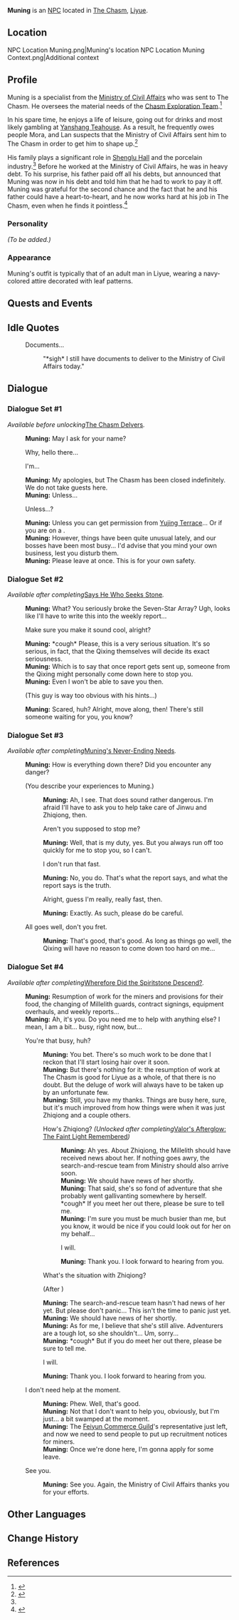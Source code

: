 {{Meta
<!-- Remove this template after adding the missing info -->
|missing_NPC_profile  = yes
}}
{{Character Infobox
|type             = NPC
|image            = NPC Muning.png
|region           = Liyue
|affiliation      = Ministry of Civil Affairs
|affiliation2     = Shenglu Hall
|title            = Specialist, Ministry of Civil Affairs
}}
'''Muning''' is an [[NPC]] located in [[The Chasm]], [[Liyue]].

==Location==
<gallery>
NPC Location Muning.png|Muning's location
NPC Location Muning Context.png|Additional context
</gallery>

==Profile==
Muning is a specialist from the [[Ministry of Civil Affairs]] who was sent to The Chasm. He oversees the material needs of the [[Chasm Exploration Team]].<ref>{{Ref/Quest|Wherefore Did the Spiritstone Descend?}}</ref>

In his spare time, he enjoys a life of leisure, going out for drinks and most likely gambling at [[Yanshang Teahouse]]. As a result, he frequently owes people Mora, and Lan suspects that the Ministry of Civil Affairs sent him to The Chasm in order to get him to shape up.<ref name="TCC">{{Ref/Quest|The Chasm Charters}}</ref>

His family plays a significant role in [[Shenglu Hall]] and the porcelain industry.<ref name="TCC" /> Before he worked at the Ministry of Civil Affairs, he was in heavy debt. To his surprise, his father paid off all his debts, but announced that Muning was now in his debt and told him that he had to work to pay it off. Muning was grateful for the second chance and the fact that he and his father could have a heart-to-heart, and he now works hard at his job in The Chasm, even when he finds it pointless.<ref>{{Ref/HEO|Muning's Never-Ending Needs}}</ref>

===Personality===
''(To be added.)''

===Appearance===
Muning's outfit is typically that of an adult man in Liyue, wearing a navy-colored attire decorated with leaf patterns.

==Quests and Events==
{{Quests and Events}}

==Idle Quotes==
{{Dialogue start}}
: {{DIcon|Idle}} Documents...
:: {{A|VO Muning 01.ogg}} "*sigh* I still have documents to deliver to the Ministry of Civil Affairs today."
{{Dialogue end}}

==Dialogue==
===Dialogue Set #1===
''Available before unlocking ''[[The Chasm Delvers]]''.''
{{Dialogue start}}
:'''Muning:''' May I ask for your name?
:{{DIcon}} Why, hello there...
:{{DIcon}} I'm...
:'''Muning:''' My apologies, but The Chasm has been closed indefinitely. We do not take guests here.
:'''Muning:''' Unless...
:{{DIcon}} Unless...?
:'''Muning:''' Unless you can get permission from [[Yujing Terrace]]... Or if you are on a {{color|buzzword|special commission}}.
:'''Muning:''' However, things have been quite unusual lately, and our bosses have been most busy... I'd advise that you mind your own business, lest you disturb them.
:'''Muning:''' Please leave at once. This is for your own safety.
{{Dialogue end}}

===Dialogue Set #2===
''Available after completing ''[[Says He Who Seeks Stone]]''.''
{{Dialogue start}}
:'''Muning:''' What? You seriously broke the Seven-Star Array? Ugh, looks like I'll have to write this into the weekly report...
:{{DIcon}} Make sure you make it sound cool, alright?
:'''Muning:''' *cough* Please, this is a very serious situation. It's so serious, in fact, that the Qixing themselves will decide its exact seriousness.
:'''Muning:''' Which is to say that once report gets sent up, someone from the Qixing might personally come down here to stop you.
:'''Muning:''' Even I won't be able to save you then.
:{{DIcon}} (This guy is way too obvious with his hints...)
:'''Muning:''' Scared, huh? Alright, move along, then! There's still someone waiting for you, you know?
{{Dialogue end}}

===Dialogue Set #3===
''Available after completing ''[[Muning's Never-Ending Needs]]''.''
{{Dialogue start}}
:'''Muning:''' How is everything down there? Did you encounter any danger?
:{{DIcon}} (You describe your experiences to Muning.)
::'''Muning:''' Ah, I see. That does sound rather dangerous. I'm afraid I'll have to ask you to help take care of Jinwu and Zhiqiong, then.
::{{DIcon}} Aren't you supposed to stop me?
::'''Muning:''' Well, that is my duty, yes. But you always run off too quickly for me to stop you, so I can't.
::{{DIcon}} I don't run that fast.
::'''Muning:''' No, you do. That's what the report says, and what the report says is the truth.
::{{DIcon}} Alright, guess I'm really, really fast, then.
::'''Muning:''' Exactly. As such, please do be careful.
:{{DIcon}} All goes well, don't you fret.
::'''Muning:''' That's good, that's good. As long as things go well, the Qixing will have no reason to come down too hard on me...
{{Dialogue end}}

===Dialogue Set #4===
''Available after completing ''[[Wherefore Did the Spiritstone Descend?]]''.''{{verify}}
{{Dialogue start}}
:'''Muning:''' Resumption of work for the miners and provisions for their food, the changing of Millelith guards, contract signings, equipment overhauls, and weekly reports...
:'''Muning:''' Ah, it's you. Do you need me to help with anything else? I mean, I am a bit... busy, right now, but...
:{{DIcon}} You're that busy, huh?
::'''Muning:''' You bet. There's so much work to be done that I reckon that I'll start losing hair over it soon.
::'''Muning:''' But there's nothing for it: the resumption of work at The Chasm is good for Liyue as a whole, of that there is no doubt. But the deluge of work will always have to be taken up by an unfortunate few.
::'''Muning:''' Still, you have my thanks. Things are busy here, sure, but it's much improved from how things were when it was just Zhiqiong and a couple others.
::{{DIcon}} How's Zhiqiong? ''(Unlocked after completing ''[[Valor's Afterglow: The Faint Light Remembered]]'')''
:::'''Muning:''' Ah yes. About Zhiqiong, the Millelith should have received news about her. If nothing goes awry, the search-and-rescue team from Ministry should also arrive soon.
:::'''Muning:''' We should have news of her shortly.
:::'''Muning:''' That said, she's so fond of adventure that she probably went gallivanting somewhere by herself. *cough* If you meet her out there, please be sure to tell me.
:::'''Muning:''' I'm sure you must be much busier than me, but you know, it would be nice if you could look out for her on my behalf...
:::{{DIcon}} I will.
:::'''Muning:''' Thank you. I look forward to hearing from you.
::{{DIcon}} What's the situation with Zhiqiong?
::;(After {{Verify}})
<!-- Probably a while after Valor's Afterglow: The Faint Light Remembered -->
:::'''Muning:''' The search-and-rescue team hasn't had news of her yet. But please don't panic... This isn't the time to panic just yet.
:::'''Muning:''' We should have news of her shortly.
:::'''Muning:''' As for me, I believe that she's still alive. Adventurers are a tough lot, so she shouldn't... Um, sorry...
:::'''Muning:''' *cough* But if you do meet her out there, please be sure to tell me.
:::{{DIcon}} I will.
:::'''Muning:''' Thank you. I look forward to hearing from you.
:{{DIcon}} I don't need help at the moment.
::'''Muning:''' Phew. Well, that's good.
::'''Muning:''' Not that I don't want to help you, obviously, but I'm just... a bit swamped at the moment.
::'''Muning:''' The [[Feiyun Commerce Guild]]'s representative just left, and now we need to send people to put up recruitment notices for miners.
::'''Muning:''' Once we're done here, I'm gonna apply for some leave.
:{{DIcon}} See you.
::'''Muning:''' See you. Again, the Ministry of Civil Affairs thanks you for your efforts.
{{Dialogue end}}

==Other Languages==
{{Other Languages
|default_hidden = 1
|en      = Muning
|zhs     = 沐宁
|zhs_rm  = Mùníng
|zht     = 沐寧
|zht_rm  = Mùníng
|ja      = 沐寧
|ja_rm   = Mokunei{{Assumed}}
|ko      = 목영
|ko_rm   = Mok'yeong
|es      = Muning
|fr      = Muning
|ru      = Му Нин
|th      = Muning
|vi      = Muning
|de      = Muning
|id      = Muning
|pt      = Muning
|tr      = Muning
|it      = Muning
}}

==Change History==
{{Change History|2.6}}

==References==
{{Reflist}}